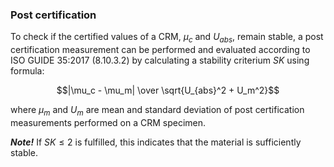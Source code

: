### Post certification

To check if the certified values of a CRM, $\mu_c$ and $U_{abs}$, remain stable, a post certification measurement
can be performed and evaluated according to ISO GUIDE 35:2017 (8.10.3.2) by calculating a stability criterium $SK$
using formula:

$$|\mu_c - \mu_m| \over \sqrt{U_{abs}^2 + U_m^2}$$

where $\mu_m$ and $U_m$ are mean and standard deviation of post certification measurements performed on a CRM
specimen.

***Note!***
If $SK \le 2$ is fulfilled, this indicates that the material is sufficiently stable.
